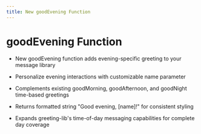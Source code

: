 ```yaml
---
title: New goodEvening Function
---
```


# goodEvening Function

- New goodEvening function adds evening-specific greeting to your message library

- Personalize evening interactions with customizable name parameter

- Complements existing goodMorning, goodAfternoon, and goodNight time-based greetings

- Returns formatted string "Good evening, [name]!" for consistent styling

- Expands greeting-lib's time-of-day messaging capabilities for complete day coverage
